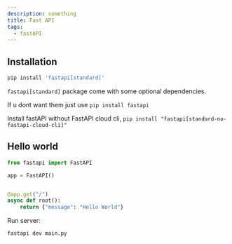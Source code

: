 ```yaml
---
description: something
title: Fast API
tags:
  - fastAPI
---
```



## Installation

```bash title= showLineNumbers
pip install 'fastapi[standard]'
```

<Admonition type="note" title="note"> 

`fastapi[standard]` package come with some optional dependencies. 

If u dont want them just use `pip install fastapi`

</Admonition>

<Admonition type="info" title="info"> 

Install fastAPI without FastAPI cloud cli, `pip install "fastapi[standard-no-fastapi-cloud-cli]"`

</Admonition>


## Hello world

```python title=main.py showLineNumbers
from fastapi import FastAPI

app = FastAPI()


@app.get("/")
async def root():
    return {"message": "Hello World"}
```

Run server:
```bash title= showLineNumbers
fastapi dev main.py
```